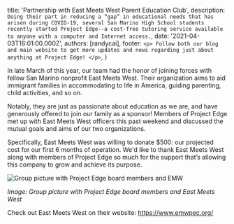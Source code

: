 
  title: 'Partnership with East Meets West Parent Education Club',
  description: `Doing their part in reducing a “gap” in educational needs that has arisen during COVID-19, several San Marino High School students recently started Project Edge--a cost-free tutoring service available to anyone with a computer and Internet access.`,
  date: '2021-04-03T16:01:00.000Z',
  authors: [randycai],
  footer: `
    <p>
      Follow both our blog and main website to get more updates and news regarding just about anything at Project Edge!
    </p>
  `,
}

In late March of this year, our team had the honor of joining forces with fellow San Marino nonprofit East Meets West. Their organization aims to aid  immigrant families in accommodating to life in America, guiding parenting, child activities, and so on. 

<!--more-->
Notably, they are just as passionate about education as we are, and have generously offered to join our family as a sponsor! Members of Project Edge met up with East Meets West officers this past weekend and discussed the mutual goals and aims of our two organizations. 

Specifically, East Meets West was willing to donate $500: our projected cost for our first 6 months of operation. We'd like to thank East Meets West along with members of Project Edge so much for the support that’s allowing this company to grow and achieve its purpose. 

<img src={emw} alt="Group picture with Project Edge board members and EMW" />

*Image: Group picture with Project Edge board members and East Meets West*

Check out East Meets West on their website: https://www.emwpec.org/

